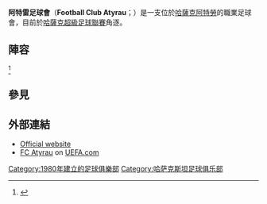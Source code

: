 {{Infobox football club
| clubname    = 阿特雷
| image       = 
| fullname    = Football Club Atyrau
| nickname    = ''Мұнайшылар'' (The Oilers)
| founded     = {{Start date and age|1980}}
| ground      = [[Munaishy_Stadium|Munaishy Stadium]]
| capacity    = 8,690
| chairman    = Shyngys Mukan
| manager     = Vakhid Masudov
| league      = [[哈薩克超級足球聯賽|哈薩克超級足球聯賽]]
| season      = 2021
| position    = 哈薩超，第 11 位
| website     = http://www.rfcatyrau.kz/
| pattern_la1 = _whiteshoulders
| pattern_b1  = _fcatyrau16h
| pattern_ra1 = _whiteshoulders
| leftarm1    = 008000
| body1       = 008000
| rightarm1   = 008000
| shorts1     = 008000
| socks1      = 008000
| pattern_la2 = _greenborder_ser
| pattern_b2  = _aachen1112A
| pattern_sh2 = _cac02
| pattern_ra2 = _greenborder_ser
| leftarm2    = FFFFFF
| body2       = FFFFFF
| rightarm2   = FFFFFF
| shorts2     = FFFFFF
| socks2      = FFFFFF
}}
'''阿特雷足球會'''（'''Football Club Atyrau'''；{{lang-kk| «Атырау» футбол клубы}}）是一支位於[[哈薩克|哈薩克]][[阿特勞|阿特勞]]的職業足球會，目前於[[哈薩克超級足球聯賽|哈薩克超級足球聯賽]]角逐。

== 陣容 ==
{{updated|28 August, 2020}}<ref>{{cite web|script-title=ru:Игроки|url=http://www.rfcatyrau.kz/rus/basic_composition/|website=rfcatyrau.kz|publisher=FC Atyrau|accessdate=4 August 2018|language=ru|archive-date=2019-08-20|archive-url=https://web.archive.org/web/20190820200706/http://www.rfcatyrau.kz/rus/basic_composition/|dead-url=no}}</ref>
{{Fs start}}
{{Fs player|no=1 |nat=KAZ|name=[[Vladimir_Loginovsky|Vladimir Loginovsky]]|pos=GK}}
{{Fs player|no=2 |nat=BLR|name=[[Denis_Obrazov|Denis Obrazov]]|pos=DF}}
{{Fs player|no=5 |nat=KAZ|name=Rafail Ospanov|pos=MF}}
{{Fs player|no=7 |nat=KAZ|name=Rinat Dzhumatov|pos=MF}}
{{Fs player|no=8 |nat=KAZ|name=Valentin Chureev|pos=DF}}
{{Fs player|no=9 |nat=KAZ|name=Alexey Rodionov|pos=FW}}
{{Fs player|no=10|nat=POL|name=[[Piotr_Grzelczak|Piotr Grzelczak]]|pos=FW}}
{{Fs player|no=11|nat=KAZ|name=Maksat Bayzhanov|pos=MF}}
{{Fs player|no=13|nat=KAZ|name=Ramil Nurmukhametov|pos=GK}}
{{Fs player|no=14|nat=KAZ|name=Erasyl Amanzhol|pos=DF}}
{{Fs player|no=17|nat=KAZ|name=Azamat Izbasarov|pos=MF}}
{{Fs player|no=19|nat=KAZ|name=Aybolat Makuov|pos=DF}}
{{Fs player|no=20|nat=KAZ|name=Dauren Kayralliev|pos=MF}}
{{Fs mid}}
{{Fs player|no=22|nat=KAZ|name=Meirzhan Kambil|pos=DF}}
{{Fs player|no=29|nat=BRA|name=[[Aléx_Bruno|Aléx Bruno]]|pos=MF}}
{{Fs player|no=33|nat=KAZ|name=Abylkhayr Zulfikarov|pos=DF}}
{{Fs player|no=44|nat=RUS|name=[[Aleksey_Pustozerov|Aleksey Pustozerov]]|pos=MF}}
{{Fs player|no=51|nat=KAZ|name=Vladimir Groshev|pos=GK}}
{{Fs player|no=57|nat=KAZ|name=Aybek Gumarov|pos=DF}}
{{Fs player|no=77|nat=KAZ|name=Sabit Tastanbekov|pos=MF}}
{{Fs player|no=82|nat=KAZ|name=Zhaslan Kairkenov|pos=MF}}
{{Fs player|no=87|nat=UKR|name=[[Serhiy_Basov|Serhiy Basov]]|pos=DF}}
{{Fs player|no=89|nat=ARM|name=[[Artak_Dashyan|Artak Dashyan]]|pos=MF}}
{{Fs player|no=91|nat=KAZ|name=Lev Skvortsov|pos=MF}}
{{Fs player|no=97|nat=KAZ|name=Temirlan Amirov|pos=FW}}
{{Fs end}}

== 參見 ==
{{Reflist}}

==外部連結==
*[http://www.rfcatyrau.kz/ Official website] {{Wayback|url=http://www.rfcatyrau.kz/ |date=20120321181245 }} {{kk icon}} {{ru icon}}
* [http://www.uefa.com/teamsandplayers/teams/club=79961/domestic/index.html FC Atyrau] {{Wayback|url=http://www.uefa.com/teamsandplayers/teams/club=79961/domestic/index.html |date=20190608013952 }} on [http://www.uefa.com/index.html UEFA.com] {{Wayback|url=http://www.uefa.com/index.html |date=20150808082852 }}

[[Category:1980年建立的足球俱樂部|Category:1980年建立的足球俱樂部]]
[[Category:哈萨克斯坦足球俱乐部|Category:哈萨克斯坦足球俱乐部]]